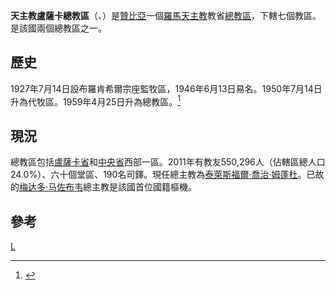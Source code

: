 {{Infobox Roman Catholic diocese
|Roman Catholic Diocese of = 天主教盧薩卡總教區
|Latin name of diocese = Archidioecesis Lusakensis
|image =Zambia - Arcidiocesi di Lusaka.png
|caption =總教區範圍
|location = [[贊比亞|贊比亞]]
|territory =盧薩卡省、中央省一部
|population = 550,296
|rite = 拉丁禮
|patron =
|province =
|established = 1927年
|cathedral = 耶穌聖嬰主教座堂
|co-cathedral =
|leadership = 總主教
|website =
|教宗 =
|metropolitan = 泰萊斯福爾·喬治·姆蓬杜
|ordinary = 
|coadjutor bishop =
|auxiliary = 
|emeritus=
}}

'''天主教盧薩卡總教區'''（{{lang-la|Archidioecesis Lusakensis}}、{{lang-en|Archdiocese of Lusaka}}）是[[贊比亞|贊比亞]]一個[[羅馬天主教|羅馬天主教]]教省[[總教區|總教區]]，下轄七個教區。是該國兩個總教區之一。

==歷史==
1927年7月14日設布羅肯希爾宗座監牧區，1946年6月13日易名。1950年7月14日升為代牧區。1959年4月25日升為總教區。<ref>{{Cite web |url=http://www.vatican.va/holy_father/john_xxiii/apost_constitutions/1959/documents/hf_j-xxiii_apc_19590425_rhodesiae_lt.html |title=升為總教區的宗座憲令 |access-date=2013-07-04 |archive-date=2013-03-03 |archive-url=https://web.archive.org/web/20130303011449/http://www.vatican.va/holy_father/john_xxiii/apost_constitutions/1959/documents/hf_j-xxiii_apc_19590425_rhodesiae_lt.html |dead-url=no }}</ref>

==現況==
總教區包括[[盧薩卡省|盧薩卡省]]和[[中央省_(贊比亞)|中央省]]西部一區。2011年有教友550,296人（佔轄區總人口24.0%）、六十個堂區、190名司鐸。現任總主教為[[泰萊斯福爾·喬治·姆蓬杜|泰萊斯福爾·喬治·姆蓬杜]]。已故的[[梅达多·马佐布韦|梅达多·马佐布韦]]總主教是該國首位國籍樞機。

==參考==
{{reflist}}
{{贊比亞天主教教區}}
[[Category:贊比亞天主教教區|L]]